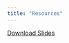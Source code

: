 ```yaml
---
title: "Resources"
---
```


<!-- This HTML Code immediately redirects the user to a resource if she enters moritz-schwarz/resource/ -->
<!-- see here: http://www.web-source.net/html_redirect.htm -->

<a href="slides.pptx" download="slides.pptx">Download Slides</a>
